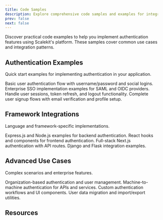 ```yaml
---
title: Code Samples
description: Explore comprehensive code samples and examples for integrating with Scalekit's authentication platform across different programming languages and frameworks.
prev: false
next: false
---
```



Discover practical code examples to help you implement authentication features using Scalekit's platform. These samples cover common use cases and integration patterns.

## Authentication Examples

Quick start examples for implementing authentication in your application.

<CardGrid>
  <Card title="User Login" icon="seti:javascript">
    Basic user authentication flow with username/password and social logins.
  </Card>
  <Card title="SSO Integration" icon="seti:lock">
    Enterprise SSO implementation examples for SAML and OIDC providers.
  </Card>
  <Card title="Session Management" icon="seti:clock">
    Handle user sessions, token refresh, and logout functionality.
  </Card>
  <Card title="User Registration" icon="seti:user">
    Complete user signup flows with email verification and profile setup.
  </Card>
</CardGrid>

## Framework Integrations

Language and framework-specific implementations.

<CardGrid>
  <Card title="Node.js" icon="seti:node">
    Express.js and Node.js examples for backend authentication.
  </Card>
  <Card title="React" icon="seti:react">
    React hooks and components for frontend authentication.
  </Card>
  <Card title="Next.js" icon="seti:next">
    Full-stack Next.js authentication with API routes.
  </Card>
  <Card title="Python" icon="seti:python">
    Django and Flask integration examples.
  </Card>
</CardGrid>

## Advanced Use Cases

Complex scenarios and enterprise features.

<CardGrid>
  <Card title="Multi-tenant Auth" icon="seti:folder">
    Organization-based authentication and user management.
  </Card>
  <Card title="API Authentication" icon="seti:crystal_embedded">
    Machine-to-machine authentication for APIs and services.
  </Card>
  <Card title="Custom Flows" icon="seti:gear">
    Custom authentication workflows and UI components.
  </Card>
  <Card title="Migration Scripts" icon="seti:database">
    User data migration and import/export utilities.
  </Card>
</CardGrid>

## Resources

<LinkCard
  title="GitHub Repository"
  description="Browse all code samples and examples in our GitHub repository"
  href="https://github.com/scalekit-inc/gists"
  target="_blank"
/>

<LinkCard
  title="Postman Collections"
  description="Ready-to-use API collections for testing and development"
  href="https://github.com/scalekit-inc/api-collections"
  target="_blank"
/>